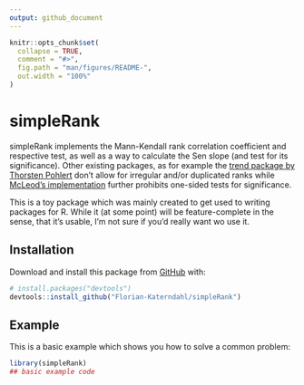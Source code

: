 ```yaml
---
output: github_document
---
```


<!-- README.md is generated from README.Rmd. Please edit that file -->

```r
knitr::opts_chunk$set(
  collapse = TRUE,
  comment = "#>",
  fig.path = "man/figures/README-",
  out.width = "100%"
)
```

# simpleRank

<!-- badges: start -->
<!-- badges: end -->

simpleRank implements the Mann-Kendall rank correlation coefficient and respective test, as well as a way to calculate the Sen slope (and test for its significance). Other existing packages, as for example the [trend package by Thorsten Pohlert](https://CRAN.R-project.org/package=trend) don't allow for irregular and/or duplicated ranks while [McLeod's implementation](https://CRAN.R-project.org/package=Kendall) further prohibits one-sided tests for significance.

This is a toy package which was mainly created to get used to writing packages for R. While it (at some point) will be feature-complete in the sense, that it's usable, I'm not sure if you'd really want wo use it.

## Installation

Download and install this package from [GitHub](https://github.com/) with:

``` r
# install.packages("devtools")
devtools::install_github("Florian-Katerndahl/simpleRank")
```
## Example

This is a basic example which shows you how to solve a common problem:

```r
library(simpleRank)
## basic example code
```
